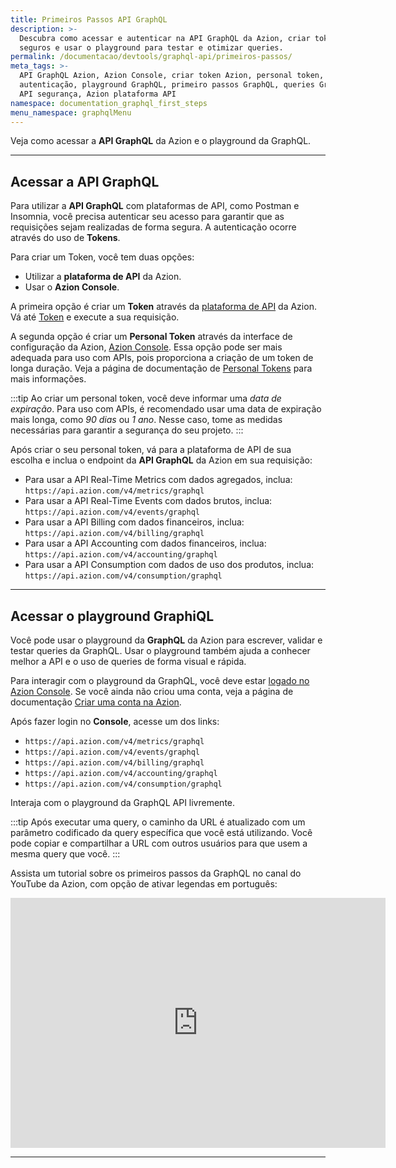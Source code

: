 ```yaml
---
title: Primeiros Passos API GraphQL
description: >-
  Descubra como acessar e autenticar na API GraphQL da Azion, criar tokens
  seguros e usar o playground para testar e otimizar queries.
permalink: /documentacao/devtools/graphql-api/primeiros-passos/
meta_tags: >-
  API GraphQL Azion, Azion Console, criar token Azion, personal token, API
  autenticação, playground GraphQL, primeiro passos GraphQL, queries GraphQL,
  API segurança, Azion plataforma API
namespace: documentation_graphql_first_steps
menu_namespace: graphqlMenu
---
```


Veja como acessar a **API GraphQL** da Azion e o playground da GraphQL.


---

## Acessar a API GraphQL

Para utilizar a **API GraphQL** com plataformas de API, como Postman e Insomnia, você precisa autenticar seu acesso para garantir que as requisições sejam realizadas de forma segura. A autenticação ocorre através do uso de **Tokens**.

Para criar um Token, você tem duas opções:

- Utilizar a **plataforma de API** da Azion.
- Usar o **Azion Console**.

A primeira opção é criar um **Token** através da [plataforma de API](https://api.azion.com/) da Azion. Vá até [Token](https://api.azion.com/#6d423af0-36b7-4cc1-85aa-ff4d7037f610) e execute a sua requisição.

A segunda opção é criar um **Personal Token** através da interface de configuração da Azion, [Azion Console](https://console.azion.com). Essa opção pode ser mais adequada para uso com APIs, pois proporciona a criação de um token de longa duração. Veja a página de documentação de [Personal Tokens](/pt-br/documentacao/produtos/gestao-de-contas/personal-tokens/) para mais informações.

:::tip
Ao criar um personal token, você deve informar uma *data de expiração*. Para uso com APIs, é recomendado usar uma data de expiração mais longa, como *90 dias* ou *1 ano*. Nesse caso, tome as medidas necessárias para garantir a segurança do seu projeto.
:::

Após criar o seu personal token, vá para a plataforma de API de sua escolha e inclua o endpoint da **API GraphQL** da Azion em sua requisição:

- Para usar a API Real-Time Metrics com dados agregados, inclua: `https://api.azion.com/v4/metrics/graphql`
- Para usar a API Real-Time Events com dados brutos, inclua: `https://api.azion.com/v4/events/graphql`
- Para usar a API Billing com dados financeiros, inclua: `https://api.azion.com/v4/billing/graphql`
- Para usar a API Accounting com dados financeiros, inclua: `https://api.azion.com/v4/accounting/graphql`
- Para usar a API Consumption com dados de uso dos produtos, inclua: `https://api.azion.com/v4/consumption/graphql`

---

## Acessar o playground GraphiQL

Você pode usar o playground da **GraphQL** da Azion para escrever, validar e testar queries da GraphQL. Usar o playground também ajuda a conhecer melhor a API e o uso de queries de forma visual e rápida.

Para interagir com o playground da GraphQL, você deve estar [logado no Azion Console](https://console.azion.com). Se você ainda não criou uma conta, veja a página de documentação [Criar uma conta na Azion](/pt-br/documentacao/produtos/contas/criar-uma-conta/).

Após fazer login no **Console**, acesse um dos links:

- `https://api.azion.com/v4/metrics/graphql`
- `https://api.azion.com/v4/events/graphql`
- `https://api.azion.com/v4/billing/graphql`
- `https://api.azion.com/v4/accounting/graphql`
- `https://api.azion.com/v4/consumption/graphql`

Interaja com o playground da GraphQL API livremente.

:::tip
Após executar uma query, o caminho da URL é atualizado com um parâmetro codificado da query específica que você está utilizando. Você pode copiar e compartilhar a URL com outros usuários para que usem a mesma query que você.
:::

Assista um tutorial sobre os primeiros passos da GraphQL no canal do YouTube da Azion, com opção de ativar legendas em português:

<iframe
   src="https://www.youtube.com/embed/MMBYchMS5MM"
   loading="lazy"
   width="600"
   height="400"
   title="First Steps with GraphQL"
   frameborder="0"
   allow="accelerometer; autoplay; clipboard-write; encrypted-media; gyroscope; picture-in-picture; web-share"
   allowfullscreen></iframe>





---

